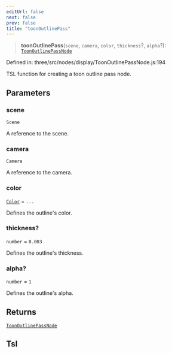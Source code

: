```yaml
---
editUrl: false
next: false
prev: false
title: "toonOutlinePass"
---
```


> **toonOutlinePass**(`scene`, `camera`, `color`, `thickness`?, `alpha`?): [`ToonOutlinePassNode`](../classes/Three.WebGPU.ToonOutlinePassNode.html)

Defined in: three/src/nodes/display/ToonOutlinePassNode.js:194

TSL function for creating a toon outline pass node.

## Parameters

### scene

`Scene`

A reference to the scene.

### camera

`Camera`

A reference to the camera.

### color

[`Color`](../classes/Three.Color.html) = `...`

Defines the outline's color.

### thickness?

`number` = `0.003`

Defines the outline's thickness.

### alpha?

`number` = `1`

Defines the outline's alpha.

## Returns

[`ToonOutlinePassNode`](../classes/Three.WebGPU.ToonOutlinePassNode.html)

## Tsl
